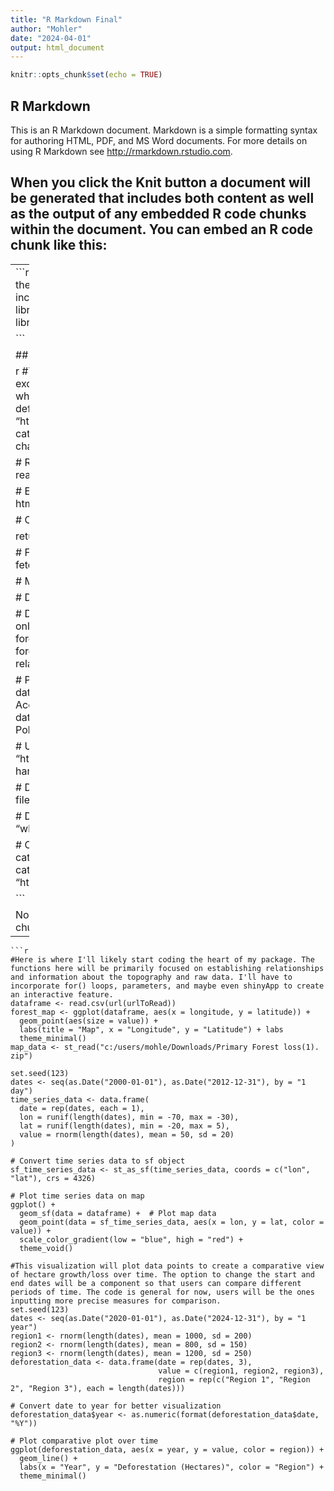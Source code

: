 ---
title: "R Markdown Final"
author: "Mohler"
date: "2024-04-01"
output: html_document
---

```{r setup, include=FALSE}
knitr::opts_chunk$set(echo = TRUE)
```

## R Markdown

This is an R Markdown document. Markdown is a simple formatting syntax for authoring HTML, PDF, and MS Word documents. For more details on using R Markdown see <http://rmarkdown.rstudio.com>.

When you click the **Knit** button a document will be generated that includes both content as well as the output of any embedded R code chunks within the document. You can embed an R code chunk like this:
---

---
```{r}
#This part of my file will be dedicated to importing the data, the library parmeters, and extraneous information I will want to include before beginning my code. 
library(dplyr)
library(ggplot2)
library(tidyverse)
library(actuar)
library(ggmap)


```

## Including Plots

```
```{r}
#There are so many ways to import data since this relies on excel and wbe applications so I am including a series of ways in which a user kight prefer to import the data or different sets.
deforestation_data <- function() {
  url <- "https://www.globalforestwatch.org/dashboards/country/BRA/?category=forest-change&location=WyJjb3VudHJ5IiwiQlJBIl0%3D"
  
  # Read HTML content from the webpage
  webpage <- read_html(url)
  
  # Extract table data
  table_data <- html_table(html_nodes(webpage, "table"))[[1]]
  
  # Clean data if necessary
  
  return(table_data)
}

# Fetch deforestation data
deforestation_data <- fetch_deforestation_data()


# Manually extract information from the document

# Dataset Name
dataset_name <- "Global Forest Watch"

# Description
description <- "Global Forest Watch (GFW) is an online platform that provides data and tools for monitoring forests worldwide. It offers a variety of datasets related to forest cover, deforestation, forest fires, and other forest-related metrics."

# Print extracted information
cat("Dataset Name:", dataset_name, "\n")
cat("Description:", description, "\n")
cat("Data Access:", data_access, "\n")
cat("Data Processing:", data_processing, "\n")
cat("Metadata:", metadata, "\n")
cat("Usage Policies:", usage_policies, "\n")

# URL of the data download link
download_url <- "https://storage.googleapis.com/earthenginepartners-hansen/GFC-2023-v1.11/download.html"

# Destination file path where you want to save the downloaded file
destination_path <- "GFC-2023-v1.11.zip"

# Download the file
download.file(download_url, r.data, mode = "wb")

# Check if the download was successful
if (file.exists(mohle)) {
  cat("Download successful. File saved as:", r.data, "\n")
} else {
  cat("Download failed.\n")
}
urlToRead <- "https://glad.earthengine.app/view/global-forest-change"

```

Note that the `echo = FALSE` parameter was added to the code chunk to prevent printing of the R code that generated the plot.
---


```
```{r}
#Here is where I'll likely start coding the heart of my package. The functions here will be primarily focused on establishing relationships and information about the topography and raw data. I'll have to incorporate for() loops, parameters, and maybe even shinyApp to create an interactive feature. 
dataframe <- read.csv(url(urlToRead))
forest_map <- ggplot(dataframe, aes(x = longitude, y = latitude)) +
  geom_point(aes(size = value)) + 
  labs(title = "Map", x = "Longitude", y = "Latitude") + labs
  theme_minimal()
map_data <- st_read("c:/users/mohle/Downloads/Primary Forest loss(1). zip")

set.seed(123)
dates <- seq(as.Date("2000-01-01"), as.Date("2012-12-31"), by = "1 day")
time_series_data <- data.frame(
  date = rep(dates, each = 1),
  lon = runif(length(dates), min = -70, max = -30),
  lat = runif(length(dates), min = -20, max = 5),
  value = rnorm(length(dates), mean = 50, sd = 20)
)

# Convert time series data to sf object
sf_time_series_data <- st_as_sf(time_series_data, coords = c("lon", "lat"), crs = 4326)

# Plot time series data on map
ggplot() +
  geom_sf(data = dataframe) +  # Plot map data
  geom_point(data = sf_time_series_data, aes(x = lon, y = lat, color = value)) +
  scale_color_gradient(low = "blue", high = "red") +
  theme_void()

#This visualization will plot data points to create a comparative view of hectare growth/loss over time. The option to change the start and end dates will be a component so that users can compare different periods of time. The code is general for now, users will be the ones inputting more precise measures for comparison.
set.seed(123)
dates <- seq(as.Date("2020-01-01"), as.Date("2024-12-31"), by = "1 year")
region1 <- rnorm(length(dates), mean = 1000, sd = 200)
region2 <- rnorm(length(dates), mean = 800, sd = 150)
region3 <- rnorm(length(dates), mean = 1200, sd = 250)
deforestation_data <- data.frame(date = rep(dates, 3),
                                 value = c(region1, region2, region3),
                                 region = rep(c("Region 1", "Region 2", "Region 3"), each = length(dates)))

# Convert date to year for better visualization
deforestation_data$year <- as.numeric(format(deforestation_data$date, "%Y"))

# Plot comparative plot over time
ggplot(deforestation_data, aes(x = year, y = value, color = region)) +
  geom_line() +
  labs(x = "Year", y = "Deforestation (Hectares)", color = "Region") +
  theme_minimal()
```

